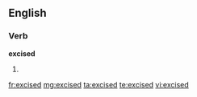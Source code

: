 ==English==

===Verb===
'''excised'''

# {{past of|excise}}

[[fr:excised]]
[[mg:excised]]
[[ta:excised]]
[[te:excised]]
[[vi:excised]]